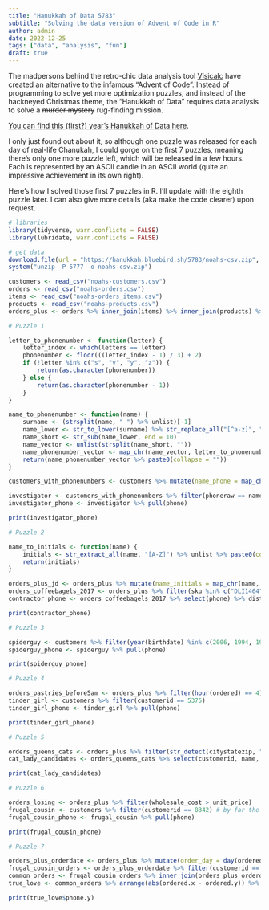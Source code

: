 ```yaml
---
title: "Hanukkah of Data 5783"
subtitle: "Solving the data version of Advent of Code in R"
author: admin
date: 2022-12-25
tags: ["data", "analysis", "fun"]
draft: true
---
```


The madpersons behind the retro-chic data analysis tool [Visicalc](https://visicalc.org) have created an alternative to the infamous "Advent of Code". Instead of programming to solve yet more optimization puzzles, and instead of the hackneyed Christmas theme, the "Hanukkah of Data" requires data analysis to solve a ~~murder mystery~~ rug-finding mission.

[You can find this (first?) year's Hanukkah of Data here](https://hanukkah.bluebird.sh/5783/).

I only just found out about it, so although one puzzle was released for each day of real-life Chanukah, I could gorge on the first 7 puzzles, meaning there's only one more puzzle left, which will be released in a few hours. Each is represented by an ASCII candle in an ASCII world (quite an impressive achievement in its own right).

Here's how I solved those first 7 puzzles in R. I'll update with the eighth puzzle later. I can also give more details (aka make the code clearer) upon request.

```r
# libraries
library(tidyverse, warn.conflicts = FALSE)
library(lubridate, warn.conflicts = FALSE)

# get data
download.file(url = "https://hanukkah.bluebird.sh/5783/noahs-csv.zip", destfile = "noahs-csv.zip")
system("unzip -P 5777 -o noahs-csv.zip")

customers <- read_csv("noahs-customers.csv")
orders <- read_csv("noahs-orders.csv")
items <- read_csv("noahs-orders_items.csv")
products <- read_csv("noahs-products.csv")
orders_plus <- orders %>% inner_join(items) %>% inner_join(products) %>% inner_join(customers)
```

```r
# Puzzle 1

letter_to_phonenumber <- function(letter) {
    letter_index <- which(letters == letter)
    phonenumber <- floor(((letter_index - 1) / 3) + 2)
    if (!letter %in% c("s", "v", "y", "z")) {
        return(as.character(phonenumber))
    } else {
        return(as.character(phonenumber - 1))
    }
}

name_to_phonenumber <- function(name) {
    surname <- (strsplit(name, " ") %>% unlist)[-1]
    name_lower <- str_to_lower(surname) %>% str_replace_all("[^a-z]", "")
    name_short <- str_sub(name_lower, end = 10)
    name_vector <- unlist(strsplit(name_short, ""))
    name_phonenumber_vector <- map_chr(name_vector, letter_to_phonenumber)
    return(name_phonenumber_vector %>% paste0(collapse = ""))
}

customers_with_phonenumbers <- customers %>% mutate(name_phone = map_chr(name, name_to_phonenumber)) %>% mutate(phoneraw = str_replace_all(phone, "-", ""))

investigator <- customers_with_phonenumbers %>% filter(phoneraw == name_phone)
investigator_phone <- investigator %>% pull(phone)

print(investigator_phone)
```

```r
# Puzzle 2

name_to_initials <- function(name) {
    initials <- str_extract_all(name, "[A-Z]") %>% unlist %>% paste0(collapse = "")
    return(initials)
}

orders_plus_jd <- orders_plus %>% mutate(name_initials = map_chr(name, name_to_initials)) %>% filter(name_initials == "JD")
orders_coffeebagels_2017 <- orders_plus %>% filter(sku %in% c("DLI1464", "BKY4234", "BKY5887")) %>% group_by(orderid) %>% filter(n() > 1) %>% ungroup %>% filter(year(shipped) == 2017)
contractor_phone <- orders_coffeebagels_2017 %>% select(phone) %>% distinct

print(contractor_phone)
```

```r
# Puzzle 3

spiderguy <- customers %>% filter(year(birthdate) %in% c(2006, 1994, 1982, 1970, 1958, 1946, 1934)) %>% filter( month(birthdate) %in% c(3,4)) %>% filter(citystatezip == "South Ozone Park, NY 11420")
spiderguy_phone <- spiderguy %>% pull(phone)

print(spiderguy_phone)
```

```r
# Puzzle 4

orders_pastries_before5am <- orders_plus %>% filter(hour(ordered) == 4) %>% filter(ordered == shipped) %>% filter(str_detect(sku, "BKY"))
tinder_girl <- customers %>% filter(customerid == 5375)
tinder_girl_phone <- tinder_girl %>% pull(phone)

print(tinder_girl_phone)
```

```r
# Puzzle 5

orders_queens_cats <- orders_plus %>% filter(str_detect(citystatezip, "Queens")) %>% filter(str_detect(desc, "Cat"))
cat_lady_candidates <- orders_queens_cats %>% select(customerid, name, phone) %>% distinct # only one female name

print(cat_lady_candidates)
```

```r
# Puzzle 6

orders_losing <- orders_plus %>% filter(wholesale_cost > unit_price)
frugal_cousin <- customers %>% filter(customerid == 8342) # by far the most lossy orders
frugal_cousin_phone <- frugal_cousin %>% pull(phone)

print(frugal_cousin_phone)
```

```r
# Puzzle 7

orders_plus_orderdate <- orders_plus %>% mutate(order_day = day(ordered), order_month = month(ordered), order_year = year(ordered)) %>% mutate(desc_without_colour = (str_replace(desc, "\\([a-z]+\\)", "") %>% str_squish))
frugal_cousin_orders <- orders_plus_orderdate %>% filter(customerid == 8342)
common_orders <- frugal_cousin_orders %>% inner_join(orders_plus_orderdate, by=c("desc_without_colour", "order_day", "order_month", "order_year")) %>% filter(customerid.y != 8342) %>% filter(desc.x != desc.y)
true_love <- common_orders %>% arrange(abs(ordered.x - ordered.y)) %>% select(ordered.x, ordered.y, name.y, phone.y) %>% slice(1)

print(true_love$phone.y)
```
